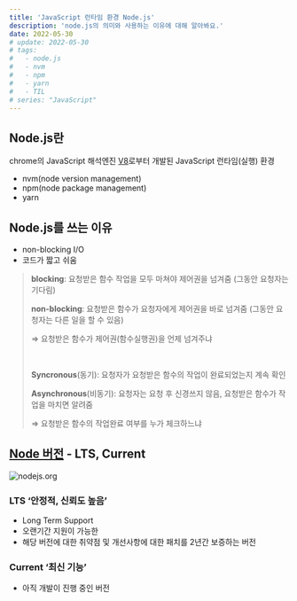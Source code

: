 ```yaml
---
title: 'JavaScript 런타임 환경 Node.js'
description: 'node.js의 의미와 사용하는 이유에 대해 알아봐요.'
date: 2022-05-30
# update: 2022-05-30
# tags:
#   - node.js
#   - nvm
#   - npm
#   - yarn
#   - TIL
# series: "JavaScript"
---
```


## Node.js란

chrome의 JavaScript 해석엔진 [V8](https://v8.dev/)로부터 개발된 JavaScript 런타임(실행) 환경

- nvm(node version management)
- npm(node package management)
- yarn

## Node.js를 쓰는 이유

- non-blocking I/O
- 코드가 짧고 쉬움

> **blocking**: 요청받은 함수 작업을 모두 마쳐야 제어권을 넘겨줌 (그동안 요청자는 기다림)
>
> **non-blocking**: 요청받은 함수가 요청자에게 제어권을 바로 넘겨줌 (그동안 요청자는 다른 일을 할 수 있음)
>
> ⇒ 요청받은 함수가 제어권(함수실행권)을 언제 넘겨주냐
>
> <br />
>
> **Syncronous**(동기): 요청자가 요청받은 함수의 작업이 완료되었는지 계속 확인
>
> **Asynchronous**(비동기): 요청자는 요청 후 신경쓰지 않음, 요청받은 함수가 작업을 마치면 알려줌
>
> ⇒ 요청받은 함수의 작업완료 여부를 누가 체크하느냐

## [Node 버전](https://nodejs.org/ko/) - LTS, Current

![nodejs.org](</posts/why-nodejs(1).png>)

### LTS ‘안정적, 신뢰도 높음’

- Long Term Support
- 오랜기간 지원이 가능한
- 해당 버전에 대한 취약점 및 개선사항에 대한 패치를 2년간 보증하는 버전

### Current ‘최신 기능’

- 아직 개발이 진행 중인 버전
